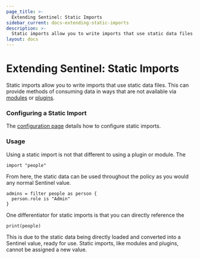 ```yaml
---
page_title: >-
  Extending Sentinel: Static Imports
sidebar_current: docs-extending-static-imports
description: >-
  Static imports allow you to write imports that use static data files.
layout: docs
---
```


# Extending Sentinel: Static Imports

Static imports allow you to write imports that use static data files. This can
provide methods of consuming data in ways that are not available via
[modules](./modules) or [plugins](./plugins).

### Configuring a Static Import

The [configuration page](/sentinel/configuration#static-imports) details how to
configure static imports.

### Usage

Using a static import is not that different to using a plugin or module. The

```sentinel
import "people"
```

From here, the static data can be used throughout the policy as you would any
normal Sentinel value.

```sentinel
admins = filter people as person {
  person.role is "Admin"
}
```

One differentiator for static imports is that you can directly reference the

```sentinel
print(people)
```

This is due to the static data being directly loaded and converted into a
Sentinel value, ready for use. Static imports, like modules and plugins, cannot
be assigned a new value.
